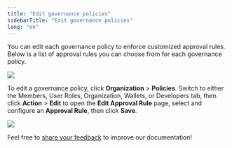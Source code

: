 ```yaml
---
title: "Edit governance policies"
sidebarTitle: "Edit governance policies"
lang: "en"
---
```


You can edit each governance policy to enforce customized approval rules. Below is a list of approval rules you can choose from for each governance policy.


<img src="/en/images/organization/org4.svg" className="diagram"/>

To edit a governance policy, click **Organization** > **Policies**. Switch to either the Members, User Roles, Organization, Wallets, or Developers tab, then click **Action** > **Edit** to open the **Edit Approval Rule** page, select and configure an **Approval Rule**, then click **Save**.

<img src="/en/images/organization/org8.png" className="screenshot_full_screen"/>

<Tip>Feel free to [share your feedback](https://forms.zohopublic.com/cobo/form/DocumentFeedbackForm/formperma/QvLOhxJv1_JMsJ-1dleZ8Itb_7rzN-LtgvsDdxosoVI?referrername=manuals) to improve our documentation!</Tip>